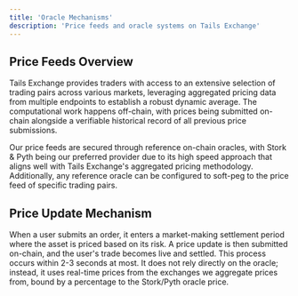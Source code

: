 ---
title: 'Oracle Mechanisms'
description: 'Price feeds and oracle systems on Tails Exchange'
---

## Price Feeds Overview

Tails Exchange provides traders with access to an extensive selection of trading pairs across various markets, leveraging aggregated pricing data from multiple endpoints to establish a robust dynamic average. The computational work happens off-chain, with prices being submitted on-chain alongside a verifiable historical record of all previous price submissions.

Our price feeds are secured through reference on-chain oracles, with Stork & Pyth being our preferred provider due to its high speed approach that aligns well with Tails Exchange's aggregated pricing methodology. Additionally, any reference oracle can be configured to soft-peg to the price feed of specific trading pairs.

## Price Update Mechanism

When a user submits an order, it enters a market-making settlement period where the asset is priced based on its risk. A price update is then submitted on-chain, and the user's trade becomes live and settled. This process occurs within 2-3 seconds at most. It does not rely directly on the oracle; instead, it uses real-time prices from the exchanges we aggregate prices from, bound by a percentage to the Stork/Pyth oracle price. 